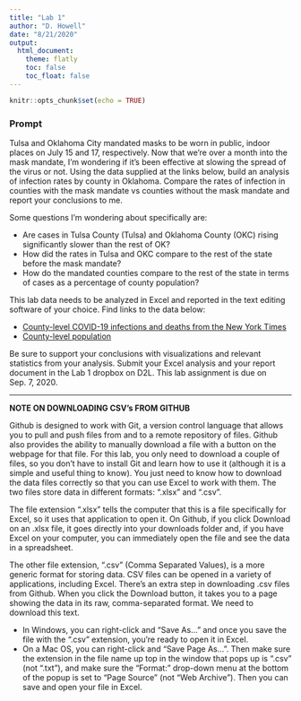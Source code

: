 ```yaml
---
title: "Lab 1"
author: "D. Howell"
date: "8/21/2020"
output: 
  html_document:
    theme: flatly
    toc: false
    toc_float: false
---
```


```r
knitr::opts_chunk$set(echo = TRUE)
```

### Prompt
Tulsa and Oklahoma City mandated masks to be worn in public, indoor places on July 15 and 17, respectively. Now that we're over a month into the mask mandate, I'm wondering if it's been effective at slowing the spread of the virus or not. Using the data supplied at the links below, build an analysis of infection rates by county in Oklahoma. Compare the rates of infection in counties with the mask mandate vs counties without the mask mandate and report your conclusions to me. 

Some questions I'm wondering about specifically are:

* Are cases in Tulsa County (Tulsa) and Oklahoma County (OKC) rising significantly slower than the rest of OK?
* How did the rates in Tulsa and OKC compare to the rest of the state before the mask mandate?
* How do the mandated counties compare to the rest of the state in terms of cases as a percentage of county population?

This lab data needs to be analyzed in Excel and reported in the text editing software of your choice. Find links to the data below:

* [County-level COVID-19 infections and deaths from the New York Times](https://github.com/nytimes/covid-19-data/blob/master/us-counties.csv){target="_blank"}
* [County-level population](https://github.com/drehow/CSC-201/blob/master/2020_Fall/Lab%201/OK_county_populations.xlsx){target="_blank"}

Be sure to support your conclusions with visualizations and relevant statistics from your analysis. Submit your Excel analysis and your report document in the Lab 1 dropbox on D2L. This lab assignment is due on Sep. 7, 2020.

***

**NOTE ON DOWNLOADING CSV's FROM GITHUB**

Github is designed to work with Git, a version control language that allows you to pull and push files from and to a remote repository of files. Github also provides the ability to manually download a file with a button on the webpage for that file. For this lab, you only need to download a couple of files, so you don't have to install Git and learn how to use it (although it is a simple and useful thing to know). You just need to know how to download the data files correctly so that you can use Excel to work with them. The two files store data in different formats: ".xlsx" and ".csv". 

The file extension ".xlsx" tells the computer that this is a file specifically for Excel, so it uses that application to open it. On Github, if you click Download on an .xlsx file, it goes directly into your downloads folder and, if you have Excel on your computer, you can immediately open the file and see the data in a spreadsheet. 

The other file extension, ".csv" (Comma Separated Values), is a more generic format for storing data. CSV files can be opened in a variety of applications, including Excel. There's an extra step in downloading .csv files from Github. When you click the Download button, it takes you to a page showing the data in its raw, comma-separated format. We need to download this text. 

  * In Windows, you can right-click and "Save As..." and once you save the file with the ".csv" extension, you're ready to open it in Excel. 
  * On a Mac OS, you can right-click and "Save Page As...". Then make sure the extension in the file name up top in the window that pops up is ".csv" (not ".txt"), and make sure the "Format:" drop-down menu at the bottom of the popup is set to "Page Source" (not "Web Archive"). Then you can save and open your file in Excel. 
